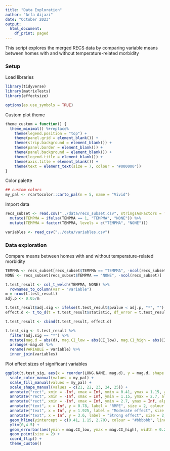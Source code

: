 ```yaml
---
title: "Data Exploration"
author: "Arfa Aijazi"
date: "October 2023"
output:
  html_document:
    df_print: paged
---
```


This script explores the merged RECS data by comparing variable means between homes with and without temperature-related morbidity

### Setup
Load libraries
```r
library(tidyverse)
library(matrixTests)
library(effectsize)

options(es.use_symbols = TRUE)
```

Custom plot theme
```r
theme_custom = function() {
  theme_minimal() %+replace%
    theme(legend.position = "top") +
    theme(panel.grid = element_blank()) +
    theme(strip.background = element_blank()) +
    theme(panel.border = element_blank()) +
    theme(panel.background = element_blank()) +
    theme(legend.title = element_blank()) +
    theme(axis.title = element_blank()) +
    theme(text = element_text(size = 7, colour = "#000000"))
}
```

Color palette
```r
## custom colors
my_pal <- rcartocolor::carto_pal(n = 5, name = "Vivid")
```

Import data
```r
recs_subset <- read.csv("../data/recs_subset.csv", stringsAsFactors = TRUE) %>%
  mutate(TEMPMA = ifelse(TEMPMA == 1, "TEMPMA", "NONE")) %>%
  mutate(TEMPMA = factor(TEMPMA, levels = c("TEMPMA", "NONE")))

variables <- read_csv("../data/variables.csv")
```
### Data exploration
Compare means between homes with and without temperature-related morbidity
```r
TEMPMA <- recs_subset[recs_subset$TEMPMA == "TEMPMA", -ncol(recs_subset)]
NONE <- recs_subset[recs_subset$TEMPMA == "NONE", -ncol(recs_subset)]

t.test_result <- col_t_welch(TEMPMA, NONE) %>%
  rownames_to_column(var = "variable")
m = nrow(t.test_result)
adj.p <- 0.05/m

t.test_result$adj.sig <- ifelse(t.test_result$pvalue < adj.p, "*", "")
effect.d <- t_to_d(t = t.test_result$statistic, df_error = t.test_result$df)

t.test_result <- cbind(t.test_result, effect.d) 

t.test_sig <- t.test_result %>%
  filter(adj.sig == "*") %>%
  mutate(mag.d = abs(d), mag.CI_low = abs(CI_low), mag.CI_high = abs(CI_high)) %>%
  arrange(-mag.d) %>%
  rename(VARIABLE = variable) %>%
  inner_join(variables)
```

Plot effect sizes of significant variables
```r
ggplot(t.test_sig, aes(x = reorder(LONG.NAME, mag.d), y = mag.d, shape = CATEGORY.5, colour = CATEGORY.5, fill = CATEGORY.5)) +
  scale_color_manual(values = my_pal) +
  scale_fill_manual(values = my_pal) +
  scale_shape_manual(values = c(21, 22, 23, 24, 25)) +
  annotate("rect", xmin = -Inf, xmax = Inf, ymin = 0.41, ymax = 1.15, alpha = 0.2, fill = "#e7d4e8") +
  annotate("rect", xmin = -Inf, xmax = Inf, ymin = 1.15, ymax = 2.7, alpha = 0.2, fill = "#c2a5cf") +
  annotate("rect", xmin = -Inf, xmax = Inf, ymin = 2.7, ymax = Inf, alpha = 0.2, fill = "#9970ab") +
  annotate("text", x = Inf, y = 0.78, label = "RMPE", size = 2, colour = "#4d4d4d") +
  annotate("text", x = Inf, y = 1.925, label = "Moderate effect", size = 2, colour = "#4d4d4d") +
  annotate("text", x = Inf, y = 3.6, label = "Strong effect", size = 2, colour = "#4d4d4d") +
  geom_hline(yintercept = c(0.41, 1.15, 2.70), colour = "#bbbbbb", linewidth = 0.125) +
  ylim(0,4.5) +
  geom_errorbar(aes(ymin = mag.CI_low, ymax = mag.CI_high), width = 0.2, linewidth = .25, colour = "#000000" ) +
  geom_point(size = 2) +
  coord_flip() +
  theme_custom()
```